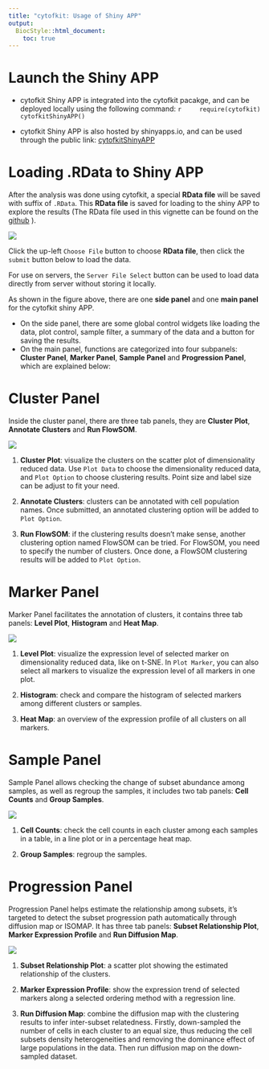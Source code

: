 ```yaml
---
title: "cytofkit: Usage of Shiny APP"
output:
  BiocStyle::html_document:
    toc: true
---
```

<!--
%% \VignetteEngine{knitr::rmarkdown}
%\VignetteIndexEntry{ShinyAPP tutorial}
-->


# Launch the Shiny APP

- cytofkit Shiny APP is integrated into the cytofkit pacakge, and can be deployed locally using the following command:
    ```r
    require(cytofkit)
    cytofkitShinyAPP()
    ```

- cytofkit Shiny APP is also hosted by shinyapps.io, and can be used through the public link: [cytofkitShinyAPP](https://chenhao.shinyapps.io/cytofkitShinyAPP/) 

# Loading .RData to Shiny APP     

After the analysis was done using cytofkit, a special **RData file** will be saved with suffix of `.RData`. This **RData file** is saved for loading to the shiny APP to explore the results (The RData file used in this vignette can be found on the [github](https://github.com/JinmiaoChenLab/cytofkit_analysis_data_code) ). 

![](load2shiny.png)

Click the up-left `Choose File` button to choose **RData file**, then click the `submit` button below to load the data.

For use on servers, the `Server File Select` button can be used to load data directly from server without storing it locally.

As shown in the figure above, there are one **side panel** and one **main panel** for the cytofkit shiny APP. 

- On the side panel, there are some global control widgets like loading the data, plot control, sample filter, a summary of the data and a button for saving the results.   
- On the main panel, functions are categorized into four subpanels: **Cluster Panel**, **Marker Panel**, **Sample Panel** and **Progression Panel**, which are explained below:

# Cluster Panel   

Inside the cluster panel, there are three tab panels, they are **Cluster Plot**, **Annotate Clusters** and **Run FlowSOM**. 

![](cluster_panel.png)

1. **Cluster Plot**: visualize the clusters on the scatter plot of dimensionality reduced data. Use `Plot Data` to choose the dimensionality reduced data, and `Plot Option` to choose clustering results. Point size and label size can be adjust to fit your need.

2. **Annotate Clusters**: clusters can be annotated with cell population names. Once submitted, an annotated clustering option will be added to `Plot Option`.

3. **Run FlowSOM**: if the clustering results doesn't make sense, another clustering option named FlowSOM can be tried. For FlowSOM, you need to specify the number of clusters. Once done, a FlowSOM clustering results will be added to `Plot Option`.

# Marker Panel

Marker Panel facilitates the annotation of clusters, it contains three tab panels: **Level Plot**, **Histogram** and **Heat Map**.

![](marker_panel.png)

1. **Level Plot**: visualize the expression level of selected marker on dimensionality reduced data, like on t-SNE. In `Plot Marker`, you can also select all markers to visualize the expression level of all markers in one plot.

2. **Histogram**: check and compare the histogram of selected markers among different clusters or samples.

3. **Heat Map**: an overview of the expression profile of all clusters on all markers. 

# Sample Panel

Sample Panel allows checking the change of subset abundance among samples, as well as regroup the samples, it includes two tab panels: **Cell Counts** and **Group Samples**.

![](sample_panel.png)

1. **Cell Counts**: check the cell counts in each cluster among each samples in a table, in a line plot or in a percentage heat map.

2. **Group Samples**: regroup the samples.

# Progression Panel

Progression Panel helps estimate the relationship among subsets, it's targeted to detect the subset progression path automatically through diffusion map or ISOMAP. It has three tab panels: **Subset Relationship Plot**, **Marker Expression Profile** and **Run Diffusion Map**.

![](progression_panel.png)

1. **Subset Relationship Plot**: a scatter plot showing the estimated relationship of the clusters.

2. **Marker Expression Profile**: show the expression trend of selected markers along a selected ordering method with a regression line.

3. **Run Diffusion Map**: combine the diffusion map with the clustering results to infer inter-subset relatedness. Firstly, down-sampled the number of cells in each cluster to an equal size, thus reducing the cell subsets density heterogeneities and removing the dominance effect of large populations in the data. Then run diffusion map on the down-sampled dataset. 


